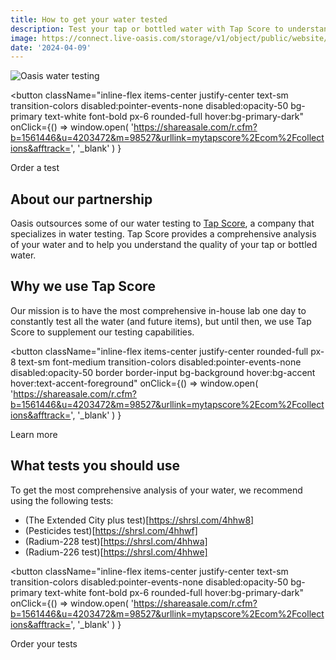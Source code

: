 ```yaml
---
title: How to get your water tested
description: Test your tap or bottled water with Tap Score to understand the quality of your water.
image: https://connect.live-oasis.com/storage/v1/object/public/website/blog/water-testing-partner/Red%20Blue%20Circle.jpg?t=2024-04-10T03%3A03%3A42.452Z
date: '2024-04-09'
---
```


<div className="relative overflow-hidden  max-w-xl md:pt-4 rounded-lg">
  <img
    src="https://connect.live-oasis.com/storage/v1/object/public/website/blog/water-testing-partner/Red%20Blue%20Circle.jpg?t=2024-04-10T03%3A03%3A42.452Z"
    alt="Oasis water testing"
    className="rounded-lg w-full object-contain object-center"
  />
</div>

<button
  className="inline-flex items-center justify-center text-sm transition-colors disabled:pointer-events-none disabled:opacity-50 bg-primary text-white font-bold px-6 rounded-full hover:bg-primary-dark"
  onClick={() =>
    window.open(
      'https://shareasale.com/r.cfm?b=1561446&u=4203472&m=98527&urllink=mytapscore%2Ecom%2Fcollections&afftrack=',
      '_blank'
    )
  }
>
  Order a test
</button>

## About our partnership

Oasis outsources some of our water testing to [Tap Score](https://shareasale.com/r.cfm?b=1561446&u=4203472&m=98527&urllink=mytapscore%2Ecom%2Fcollections&afftrack=), a company that specializes in water testing.
Tap Score provides a comprehensive analysis of your water and to help you understand the quality of your tap or bottled water.

## Why we use Tap Score

Our mission is to have the most comprehensive in-house lab one day to constantly test all the water (and future items), but until then,
we use Tap Score to supplement our testing capabilities.

<button
  className="inline-flex items-center justify-center rounded-full px-8 text-sm font-medium  transition-colors disabled:pointer-events-none disabled:opacity-50 border border-input bg-background hover:bg-accent hover:text-accent-foreground"
  onClick={() =>
    window.open(
      'https://shareasale.com/r.cfm?b=1561446&u=4203472&m=98527&urllink=mytapscore%2Ecom%2Fcollections&afftrack=',
      '_blank'
    )
  }
>
  Learn more
</button>

## What tests you should use

To get the most comprehensive analysis of your water, we recommend using the following tests:

- (The Extended City plus test)[https://shrsl.com/4hhw8]
- (Pesticides test)[https://shrsl.com/4hhwf]
- (Radium-228 test)[https://shrsl.com/4hhwa]
- (Radium-226 test)[https://shrsl.com/4hhwe]

<button
  className="inline-flex items-center justify-center text-sm transition-colors disabled:pointer-events-none disabled:opacity-50 bg-primary text-white font-bold px-6 rounded-full hover:bg-primary-dark"
  onClick={() =>
    window.open(
      'https://shareasale.com/r.cfm?b=1561446&u=4203472&m=98527&urllink=mytapscore%2Ecom%2Fcollections&afftrack=',
      '_blank'
    )
  }
>
  Order your tests
</button>
